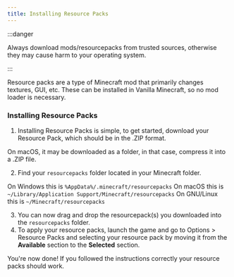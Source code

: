 ```yaml
---
title: Installing Resource Packs
---
```

:::danger

Always download mods/resourcepacks from trusted sources, otherwise they may cause harm to your operating system.

:::

Resource packs are a type of Minecraft mod that primarily changes textures, GUI, etc. These can be installed in Vanilla Minecraft, so 
no mod loader is necessary.

### Installing Resource Packs
1. Installing Resource Packs is simple, to get started, download your Resource Pack, which should be in the .ZIP format.

On macOS, it may be downloaded as a folder, in that case, compress it into a .ZIP file.

2. Find your `resourcepacks` folder located in your Minecraft folder.

On Windows this is `%AppData%/.minecraft/resourcepacks`
On macOS this is `~/Library/Application Support/Minecraft/resourcepacks`
On GNU/Linux this is `~/Minecraft/resourcepacks`

3. You can now drag and drop the resourcepack(s) you downloaded into the `resourcepacks` folder.
4. To apply your resource packs, launch the game and go to Options > Resource Packs and selecting your resource pack by moving it 
from the **Available** section to the **Selected** section.

You're now done! If you followed the instructions correctly your resource packs should work.
